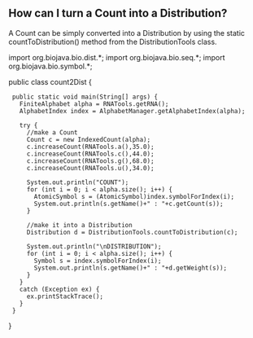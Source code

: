 == How can I turn a Count into a Distribution? ==

A Count can be simply converted into a Distribution by using the static countToDistribution() method from the DistributionTools class.

<java>
import org.biojava.bio.dist.*;
import org.biojava.bio.seq.*;
import org.biojava.bio.symbol.*;

public class count2Dist {
  public static void main(String[] args) {
    FiniteAlphabet alpha = RNATools.getRNA();
    AlphabetIndex index = AlphabetManager.getAlphabetIndex(alpha);

    try {
      //make a Count
      Count c = new IndexedCount(alpha);
      c.increaseCount(RNATools.a(),35.0);
      c.increaseCount(RNATools.c(),44.0);
      c.increaseCount(RNATools.g(),68.0);
      c.increaseCount(RNATools.u(),34.0);

      System.out.println("COUNT");
      for (int i = 0; i < alpha.size(); i++) {
        AtomicSymbol s = (AtomicSymbol)index.symbolForIndex(i);
        System.out.println(s.getName()+" : "+c.getCount(s));
      }

      //make it into a Distribution
      Distribution d = DistributionTools.countToDistribution(c);

      System.out.println("\nDISTRIBUTION");
      for (int i = 0; i < alpha.size(); i++) {
        Symbol s = index.symbolForIndex(i);
        System.out.println(s.getName()+" : "+d.getWeight(s));
      }
    }
    catch (Exception ex) {
      ex.printStackTrace();
    }
  }
}
</java>